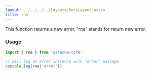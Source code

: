 ```yaml
---
layout: ../../../../layouts/DocsLayout.astro
title: rne
---
```


This function returns a new error, "rne" stands for return new error.

### Usage

```ts
import { rne } from '@aracna/core'

// will log an Error instance with "error" message
console.log(rne('error'))
```
